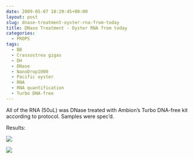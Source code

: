 ```yaml
---
date: 2009-05-07 18:29:45+00:00
layout: post
slug: dnase-treatment-oyster-rna-from-today
title: DNase Treatment - Oyster RNA from today
categories:
  - PROPS
tags:
  - BB
  - Crassostrea gigas
  - DH
  - DNase
  - NanoDrop1000
  - Pacific oyster
  - RNA
  - RNA quantification
  - Turbo DNA-free
---
```


All of the RNA (50uL) was DNase treated with Ambion's Turbo DNA-free kit according to protocol. Samples were spec'd.

Results:

![](https://eagle.fish.washington.edu/Arabidopsis/RNA%20Spec%20Readings/20090507%20RNA%20SJW-01.jpg)

![](https://eagle.fish.washington.edu/Arabidopsis/RNA%20Spec%20Readings/20090507%20RNA%20SJW-02.jpg)
